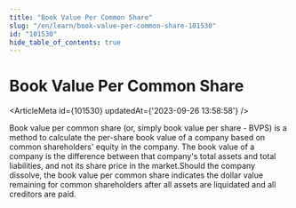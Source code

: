 ```yaml
---
title: "Book Value Per Common Share"
slug: "/en/learn/book-value-per-common-share-101530"
id: "101530"
hide_table_of_contents: true
---
```



# Book Value Per Common Share

<ArticleMeta id={101530} updatedAt={'2023-09-26 13:58:58'} />
<div className='border-solid border-b border-t-0 my-4 border-[var(--ifm-color-gray-300)]' />

Book value per common share (or, simply book value per share - BVPS) is a method to calculate the per-share book value of a company based on common shareholders' equity in the company. The book value of a company is the difference between that company's total assets and total liabilities, and not its share price in the market.Should the company dissolve, the book value per common share indicates the dollar value remaining for common shareholders after all assets are liquidated and all creditors are paid.

